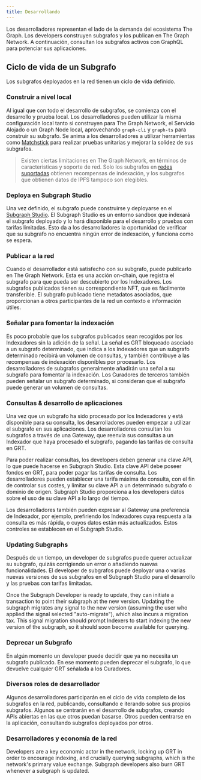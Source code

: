 ```yaml
---
title: Desarrollando
---
```


Los desarrolladores representan el lado de la demanda del ecosistema The Graph. Los developers construyen subgrafos y los publican en The Graph Network. A continuación, consultan los subgrafos activos con GraphQL para potenciar sus aplicaciones.

## Ciclo de vida de un Subgrafo

Los subgrafos deployados en la red tienen un ciclo de vida definido.

### Construir a nivel local

Al igual que con todo el desarrollo de subgrafos, se comienza con el desarrollo y prueba local. Los desarrolladores pueden utilizar la misma configuración local tanto si construyen para The Graph Network, el Servicio Alojado o un Graph Node local, aprovechando `graph-cli` y `graph-ts` para construir su subgrafo. Se anima a los desarrolladores a utilizar herramientas como [Matchstick](https://github.com/LimeChain/matchstick) para realizar pruebas unitarias y mejorar la solidez de sus subgrafos.

> Existen ciertas limitaciones en The Graph Network, en términos de características y soporte de red. Solo los subgrafos en [redes suportadas](/developing/supported-networks) obtienen recompensas de indexación, y los subgrafos que obtienen datos de IPFS tampoco son elegibles.

### Deploya en Subgraph Studio

Una vez definido, el subgrafo puede construirse y deployarse en el [Subgraph Studio](https://thegraph.com/docs/en/deploying/subgraph-studio-faqs/). El Subgraph Studio es un entorno sandbox que indexará el subgrafo deployado y lo hará disponible para el desarrollo y pruebas con tarifas limitadas. Esto da a los desarrolladores la oportunidad de verificar que su subgrafo no encuentra ningún error de indexación, y funciona como se espera.

### Publicar a la red

Cuando el desarrollador está satisfecho con su subgrafo, puede publicarlo en The Graph Network. Esta es una acción on-chain, que registra el subgrafo para que pueda ser descubierto por los Indexadores. Los subgrafos publicados tienen su correspondiente NFT, que es fácilmente transferible. El subgrafo publicado tiene metadatos asociados, que proporcionan a otros participantes de la red un contexto e información útiles.

### Señalar para fomentar la indexación

Es poco probable que los subgrafos publicados sean recogidos por los Indexadores sin la adición de la señal. La señal es GRT bloqueado asociado a un subgrafo determinado, que indica a los Indexadores que un subgrafo determinado recibirá un volumen de consultas, y también contribuye a las recompensas de indexación disponibles por procesarlo. Los desarrolladores de subgrafos generalmente añadirán una señal a su subgrafo para fomentar la indexación. Los Curadores de terceros también pueden señalar un subgrafo determinado, si consideran que el subgrafo puede generar un volumen de consultas.

### Consultas & desarrollo de aplicaciones

Una vez que un subgrafo ha sido procesado por los Indexadores y está disponible para su consulta, los desarrolladores pueden empezar a utilizar el subgrafo en sus aplicaciones. Los desarrolladores consultan los subgrafos a través de una Gateway, que reenvía sus consultas a un Indexador que haya procesado el subgrafo, pagando las tarifas de consulta en GRT.

Para poder realizar consultas, los developers deben generar una clave API, lo que puede hacerse en Subgraph Studio. Esta clave API debe poseer fondos en GRT, para poder pagar las tarifas de consulta. Los desarrolladores pueden establecer una tarifa máxima de consulta, con el fin de controlar sus costes, y limitar su clave API a un determinado subgrafo o dominio de origen. Subgraph Studio proporciona a los developers datos sobre el uso de su clave API a lo largo del tiempo.

Los desarrolladores también pueden expresar al Gateway una preferencia de Indexador, por ejemplo, prefiriendo los Indexadores cuya respuesta a la consulta es más rápida, o cuyos datos están más actualizados. Estos controles se establecen en el Subgraph Studio.

### Updating Subgraphs

Después de un tiempo, un developer de subgrafos puede querer actualizar su subgrafo, quizás corrigiendo un error o añadiendo nuevas funcionalidades. El developer de subgrafos puede deployar una o varias nuevas versiones de sus subgrafos en el Subgraph Studio para el desarrollo y las pruebas con tarifas limitadas.

Once the Subgraph Developer is ready to update, they can initiate a transaction to point their subgraph at the new version. Updating the subgraph migrates any signal to the new version (assuming the user who applied the signal selected "auto-migrate"), which also incurs a migration tax. This signal migration should prompt Indexers to start indexing the new version of the subgraph, so it should soon become available for querying.

### Deprecar un Subgrafo

En algún momento un developer puede decidir que ya no necesita un subgrafo publicado. En ese momento pueden deprecar el subgrafo, lo que devuelve cualquier GRT señalada a los Curadores.

### Diversos roles de desarrollador

Algunos desarrolladores participarán en el ciclo de vida completo de los subgrafos en la red, publicando, consultando e iterando sobre sus propios subgrafos. Algunos se centrarán en el desarrollo de subgrafos, creando APIs abiertas en las que otros puedan basarse. Otros pueden centrarse en la aplicación, consultando subgrafos deployados por otros.

### Desarrolladores y economía de la red

Developers are a key economic actor in the network, locking up GRT in order to encourage indexing, and crucially querying subgraphs, which is the network's primary value exchange. Subgraph developers also burn GRT whenever a subgraph is updated.
